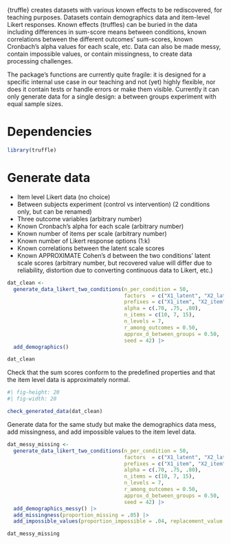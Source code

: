 
{truffle} creates datasets with various known effects to be rediscovered, for teaching purposes. Datasets contain demographics data and item-level Likert responses. Known effects (truffles) can be buried in the data including differences in sum-score means between conditions, known correlations between the different outcomes' sum-scores, known Cronbach's alpha values for each scale, etc. Data can also be made messy, contain impossible values, or contain missingness, to create data processing challenges.

The package's functions are currently quite fragile: it is designed for a specific internal use case in our teaching and not (yet) highly flexible, nor does it contain tests or handle errors or make them visible. Currently it can only generate data for a single design: a between groups experiment with equal sample sizes.

# Dependencies

```r

library(truffle)

```

# Generate data

- Item level Likert data (no choice)
- Between subjects experiment (control vs intervention) (2 conditions only, but can be renamed)
- Three outcome variables (arbitrary number)
- Known Cronbach's alpha for each scale (arbitrary number)
- Known number of items per scale (arbitrary number)
- Known number of Likert response options (1:k)
- Known correlations between the latent scale scores
- Known APPROXIMATE Cohen's d between the two conditions' latent scale scores (arbitrary number, but recovered value will differ due to reliability, distortion due to converting continuous data to Likert, etc.)

```r

dat_clean <- 
  generate_data_likert_two_conditions(n_per_condition = 50,
                                      factors  = c("X1_latent", "X2_latent", "X3_latent"),
                                      prefixes = c("X1_item", "X2_item", "X3_item"),
                                      alpha = c(.70, .75, .80),
                                      n_items = c(10, 7, 15),
                                      n_levels = 7,
                                      r_among_outcomes = 0.50,
                                      approx_d_between_groups = 0.50,
                                      seed = 42) |>
  add_demographics() 

dat_clean

```

Check that the sum scores conform to the predefined properties and that the item level data is approximately normal.

```r
#| fig-height: 20
#| fig-width: 20

check_generated_data(dat_clean)

```

Generate data for the same study but make the demographics data mess, add missingness, and add impossible values to the item level data.

```r

dat_messy_missing <- 
  generate_data_likert_two_conditions(n_per_condition = 50,
                                      factors  = c("X1_latent", "X2_latent", "X3_latent"),
                                      prefixes = c("X1_item", "X2_item", "X3_item"),
                                      alpha = c(.70, .75, .80),
                                      n_items = c(10, 7, 15),
                                      n_levels = 7,
                                      r_among_outcomes = 0.50,
                                      approx_d_between_groups = 0.50,
                                      seed = 42) |>
  add_demographics_messy() |>
  add_missingness(proportion_missing = .05) |>
  add_impossible_values(proportion_impossible = .04, replacement_value = 8)

dat_messy_missing

```



